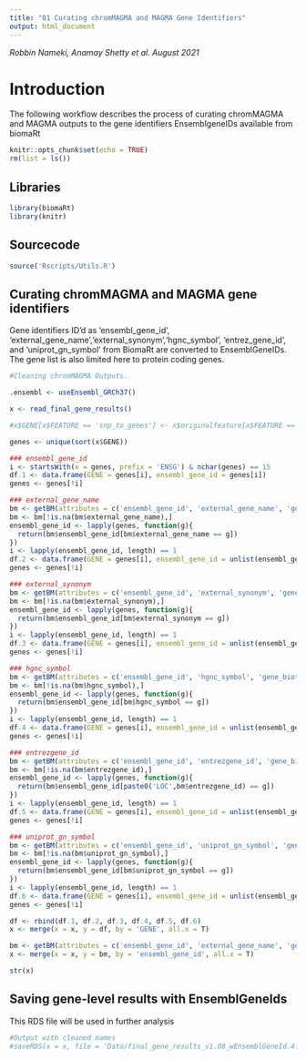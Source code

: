 ```yaml
---
title: "01 Curating chromMAGMA and MAGMA Gene Identifiers"
output: html_document
---
```

*Robbin Nameki, Anamay Shetty et al.*
*August 2021*

# Introduction
The following workflow describes the process of curating chromMAGMA and MAGMA outputs to the gene identifiers EnsemblgeneIDs available from biomaRt

```r
knitr::opts_chunk$set(echo = TRUE)
rm(list = ls())
```
## Libraries
```r
library(biomaRt)
library(knitr)
```

## Sourcecode
```r
source('Rscripts/Utils.R')
```

## Curating chromMAGMA and MAGMA gene identifiers 
Gene identifiers ID'd as 'ensembl_gene_id', 'external_gene_name','external_synonym','hgnc_symbol', 'entrez_gene_id', and 'uniprot_gn_symbol' from BiomaRt are converted to EnsemblGeneIDs. The gene list is also limited here to protein coding genes. 
```r
#Cleaning chromMAGMA Outputs. 

.ensembl <- useEnsembl_GRCh37()

x <- read_final_gene_results()

#x$GENE[x$FEATURE == 'snp_to_genes'] <- x$originalfeature[x$FEATURE == 'snp_to_genes']

genes <- unique(sort(x$GENE))

### ensembl_gene_id
i <- startsWith(x = genes, prefix = 'ENSG') & nchar(genes) == 15
df.1 <- data.frame(GENE = genes[i], ensembl_gene_id = genes[i])
genes <- genes[!i]

### external_gene_name
bm <- getBM(attributes = c('ensembl_gene_id', 'external_gene_name', 'gene_biotype'), mart = .ensembl, filters = 'chromosome_name', values = c(1:22,'X')); bm <- bm[bm$gene_biotype == 'protein_coding',]
bm <- bm[!is.na(bm$external_gene_name),]
ensembl_gene_id <- lapply(genes, function(g){
  return(bm$ensembl_gene_id[bm$external_gene_name == g])
})
i <- lapply(ensembl_gene_id, length) == 1
df.2 <- data.frame(GENE = genes[i], ensembl_gene_id = unlist(ensembl_gene_id[i]))
genes <- genes[!i]

### external_synonym
bm <- getBM(attributes = c('ensembl_gene_id', 'external_synonym', 'gene_biotype'), mart = .ensembl, filters = 'chromosome_name', values = c(1:22,'X')); bm <- bm[bm$gene_biotype == 'protein_coding',]
bm <- bm[!is.na(bm$external_synonym),]
ensembl_gene_id <- lapply(genes, function(g){
  return(bm$ensembl_gene_id[bm$external_synonym == g])
})
i <- lapply(ensembl_gene_id, length) == 1
df.3 <- data.frame(GENE = genes[i], ensembl_gene_id = unlist(ensembl_gene_id[i]))
genes <- genes[!i]

### hgnc_symbol
bm <- getBM(attributes = c('ensembl_gene_id', 'hgnc_symbol', 'gene_biotype'), mart = .ensembl, filters = 'chromosome_name', values = c(1:22,'X')); bm <- bm[bm$gene_biotype == 'protein_coding',]
bm <- bm[!is.na(bm$hgnc_symbol),]
ensembl_gene_id <- lapply(genes, function(g){
  return(bm$ensembl_gene_id[bm$hgnc_symbol == g])
})
i <- lapply(ensembl_gene_id, length) == 1
df.4 <- data.frame(GENE = genes[i], ensembl_gene_id = unlist(ensembl_gene_id[i]))
genes <- genes[!i]

### entrezgene_id
bm <- getBM(attributes = c('ensembl_gene_id', 'entrezgene_id', 'gene_biotype'), mart = .ensembl, filters = 'chromosome_name', values = c(1:22,'X')); bm <- bm[bm$gene_biotype == 'protein_coding',]
bm <- bm[!is.na(bm$entrezgene_id),]
ensembl_gene_id <- lapply(genes, function(g){
  return(bm$ensembl_gene_id[paste0('LOC',bm$entrezgene_id) == g])
})
i <- lapply(ensembl_gene_id, length) == 1
df.5 <- data.frame(GENE = genes[i], ensembl_gene_id = unlist(ensembl_gene_id[i]))
genes <- genes[!i]

### uniprot_gn_symbol
bm <- getBM(attributes = c('ensembl_gene_id', 'uniprot_gn_symbol', 'gene_biotype'), mart = .ensembl, filters = 'chromosome_name', values = c(1:22,'X')); bm <- bm[bm$gene_biotype == 'protein_coding',]
bm <- bm[!is.na(bm$uniprot_gn_symbol),]
ensembl_gene_id <- lapply(genes, function(g){
  return(bm$ensembl_gene_id[bm$uniprot_gn_symbol == g])
})
i <- lapply(ensembl_gene_id, length) == 1
df.6 <- data.frame(GENE = genes[i], ensembl_gene_id = unlist(ensembl_gene_id[i]))
genes <- genes[!i]

df <- rbind(df.1, df.2, df.3, df.4, df.5, df.6)
x <- merge(x = x, y = df, by = 'GENE', all.x = T)

bm <- getBM(attributes = c('ensembl_gene_id', 'external_gene_name', 'gene_biotype','chromosome_name','start_position','end_position'), mart = .ensembl, filters = 'chromosome_name', values = c(1:22,'X')); bm <- bm[bm$gene_biotype == 'protein_coding',]
x <- merge(x = x, y = bm, by = 'ensembl_gene_id', all.x = T)

str(x)
```

## Saving gene-level results with EnsemblGeneIds 
This RDS file will be used in further analysis
```r
#Output with cleaned names
#saveRDS(x = x, file = 'Data/final_gene_results_v1.08_wEnsemblGeneId.4.2.21.rds')
```

